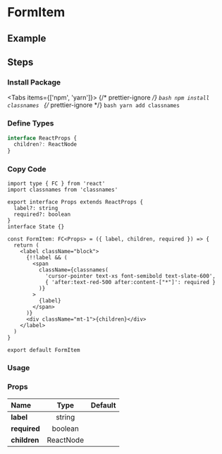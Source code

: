 
<BackTop />

# FormItem

## Example

## Steps

<div className="steps">

### Install Package

<Tabs items={['npm', 'yarn']}>
  {/* prettier-ignore */}
  <Tab>
    ```bash
    npm install classnames
    ```
    </Tab>
  {/* prettier-ignore */}
  <Tab>
    ```bash
    yarn add classnames
    ```
</Tab>
</Tabs>

### Define Types

```ts filename="types/index.d.ts"
interface ReactProps {
  children?: ReactNode
}
```

### Copy Code

```tsx filename="components/Form/Item/index.tsx"
import type { FC } from 'react'
import classnames from 'classnames'

export interface Props extends ReactProps {
  label?: string
  required?: boolean
}
interface State {}

const FormItem: FC<Props> = ({ label, children, required }) => {
  return (
    <label className="block">
      {!!label && (
        <span
          className={classnames(
            'cursor-pointer text-xs font-semibold text-slate-600',
            { 'after:text-red-500 after:content-["*"]': required }
          )}
        >
          {label}
        </span>
      )}
      <div className="mt-1">{children}</div>
    </label>
  )
}

export default FormItem
```

### Usage

</div>

### Props

| Name         |   Type    | Default |
| :----------- | :-------: | :-----: |
| **label**    |  string   |         |
| **required** |  boolean  |         |
| **children** | ReactNode |         |

<Comment />
